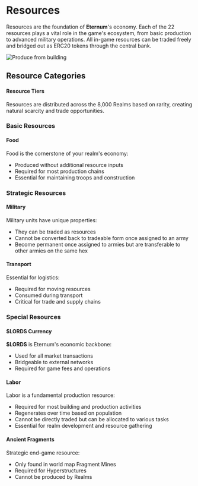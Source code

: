 
# Resources

Resources are the foundation of **Eternum**'s economy. Each of the 22 resources plays a vital role in the game's
ecosystem, from basic production to advanced military operations. All in-game resources can be traded freely and bridged
out as ERC20 tokens through the central bank.

![Produce from building](/gifs/produce-from-building-click.gif)

## Resource Categories

#### Resource Tiers

Resources are distributed across the 8,000 Realms based on rarity, creating natural scarcity and trade opportunities.

<RarityResourceTable />

### Basic Resources

#### Food

<div style={{ display: "flex", alignItems: "baseline", gap: "0.5rem", marginBottom: "0.75rem" }}>
  <ResourceIcon name="Wheat" id={ResourcesIds.Wheat} />
  <ResourceIcon name="Fish" id={ResourcesIds.Fish} />
</div>

Food is the cornerstone of your realm's economy:

- Produced without additional resource inputs
- Required for most production chains
- Essential for maintaining troops and construction

<div style={{ margin: "1.5rem 0", borderTop: "1px solid #4d3923" }}></div>

### Strategic Resources

#### Military

<div style={{ display: "flex", alignItems: "baseline", gap: "0.5rem", marginBottom: "0.75rem" }}>
  <ResourceIcon name="Knight" id={ResourcesIds.Knight} />
  <ResourceIcon name="Crossbowman" id={ResourcesIds.Crossbowman} />
  <ResourceIcon name="Paladin" id={ResourcesIds.Paladin} />
</div>

<TroopsLimitTable />

Military units have unique properties:

- They can be traded as resources
- Cannot be converted back to tradeable form once assigned to an army
- Become permanent once assigned to armies but are transferable to other armies on the same hex

<div style={{ margin: "1.5rem 0", borderTop: "1px solid #4d3923" }}></div>

#### Transport

<div style={{ display: "flex", alignItems: "baseline", gap: "0.5rem", marginBottom: "0.75rem" }}>
  <ResourceIcon name="Donkey" id={ResourcesIds.Donkey} />
</div>

Essential for logistics:

- Required for moving resources
- Consumed during transport
- Critical for trade and supply chains

<div style={{ margin: "1.5rem 0", borderTop: "1px solid #4d3923" }}></div>

### Special Resources

#### **$LORDS** Currency

<div style={{ display: "flex", alignItems: "baseline", gap: "0.5rem", marginBottom: "0.75rem" }}>
  <ResourceIcon name="Lords" id={ResourcesIds.Lords} size="xl" />
</div>

**$LORDS** is Eternum's economic backbone:

- Used for all market transactions
- Bridgeable to external networks
- Required for game fees and operations

#### Labor

<div style={{ display: "flex", alignItems: "baseline", gap: "0.5rem", marginBottom: "0.75rem" }}>
  <ResourceIcon name="Labor" id={ResourcesIds.Labor} />
</div>

Labor is a fundamental production resource:

- Required for most building and production activities
- Regenerates over time based on population
- Cannot be directly traded but can be allocated to various tasks
- Essential for realm development and resource gathering

#### Ancient Fragments

<div style={{ display: "flex", alignItems: "baseline", gap: "0.5rem", marginBottom: "0.75rem" }}>
  <ResourceIcon name="Ancient Fragments" id={ResourcesIds.AncientFragment} />
</div>

Strategic end-game resource:

- Only found in world map Fragment Mines
- Required for Hyperstructures
- Cannot be produced by Realms
